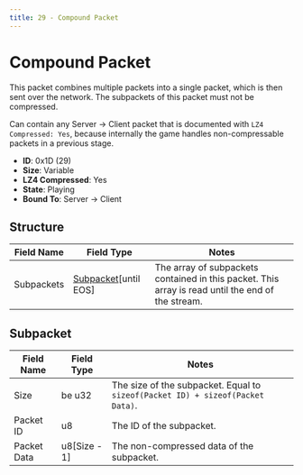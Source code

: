```yaml
---
title: 29 - Compound Packet
---
```


# Compound Packet

This packet combines multiple packets into a single packet, which is then sent over the network. The subpackets of this packet must not be compressed.

Can contain any Server -> Client packet that is documented with `LZ4 Compressed: Yes`, because internally the game handles non-compressable packets in a previous stage.

- **ID**: 0x1D (29)
- **Size**: Variable
- **LZ4 Compressed**: Yes
- **State**: Playing
- **Bound To**: Server -> Client

## Structure

| Field Name | Field Type | Notes |
|------------|------------|-------|
| Subpackets | [Subpacket](#Subpacket)[until EOS] | The array of subpackets contained in this packet. This array is read until the end of the stream. |

## Subpacket

| Field Name  | Field Type   | Notes |
|-------------|--------------|-------|
| Size        | be u32       | The size of the subpacket. Equal to `sizeof(Packet ID) + sizeof(Packet Data)`. |
| Packet ID   | u8           | The ID of the subpacket. |
| Packet Data | u8[Size - 1] | The non-compressed data of the subpacket.  |

